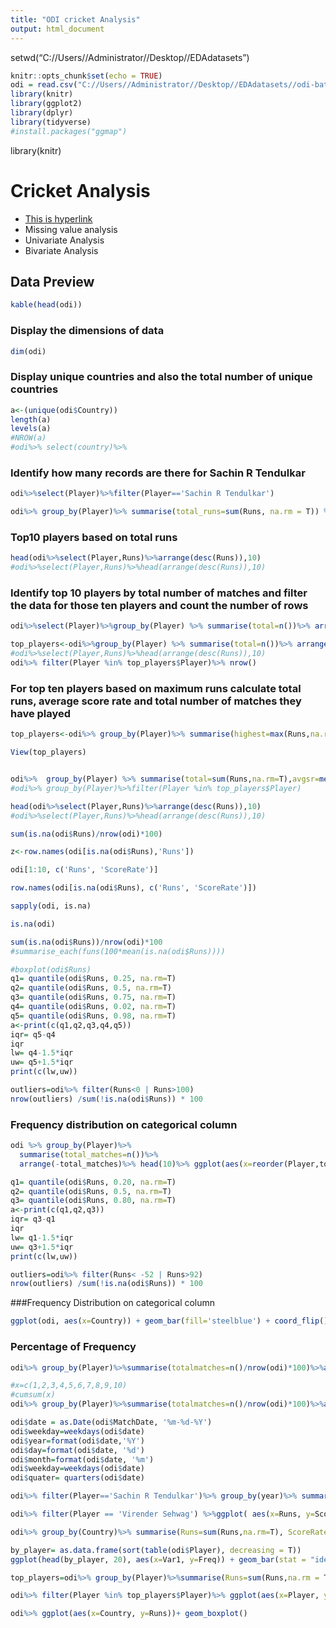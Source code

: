 ---
title: "ODI cricket Analysis"
output: html_document
---
setwd("C://Users//Administrator//Desktop//EDAdatasets")

```{r setup, include=FALSE}
knitr::opts_chunk$set(echo = TRUE)
odi = read.csv("C://Users//Administrator//Desktop//EDAdatasets//odi-batting.csv")
library(knitr)
library(ggplot2)
library(dplyr)
library(tidyverse)
#install.packages("ggmap")
```

library(knitr)


# Cricket Analysis
- [This is hyperlink](http://google.com)
- Missing value analysis
- Univariate Analysis
- Bivariate Analysis


## Data Preview
```{r}
kable(head(odi))
```


### Display the dimensions of data
```{r}
dim(odi)
```


### Display unique countries and also the total number of unique countries
```{r}
a<-(unique(odi$Country))
length(a)
levels(a)
#NROW(a)
#odi%>% select(country)%>% 

```


### Identify how many records are there for Sachin R Tendulkar
```{r}
odi%>%select(Player)%>%filter(Player=='Sachin R Tendulkar')

odi%>% group_by(Player)%>% summarise(total_runs=sum(Runs, na.rm = T)) %>% arrange(-total_runs)%>% head(10)
```


### Top10 players based on total runs
```{r}
head(odi%>%select(Player,Runs)%>%arrange(desc(Runs)),10)
#odi%>%select(Player,Runs)%>%head(arrange(desc(Runs)),10)

```


### Identify top 10 players by total number of matches and filter the data for those ten players and count the number of rows
```{r}
odi%>%select(Player)%>%group_by(Player) %>% summarise(total=n())%>% arrange(desc(total))%>% head(10)

top_players<-odi%>%group_by(Player) %>% summarise(total=n())%>% arrange(-total)%>% head(10)
#odi%>%select(Player,Runs)%>%head(arrange(desc(Runs)),10)
odi%>% filter(Player %in% top_players$Player)%>% nrow()

```


### For top ten players based on maximum runs calculate total runs, average score rate and total number of matches they have played
```{r}
top_players<-odi%>% group_by(Player)%>% summarise(highest=max(Runs,na.rm=T),max_runs=sum(Runs,na.rm =T),avg=mean(ScoreRate,na.rm = T),total=n(),ducks=sum(Runs==0))%>%arrange(-total)%>%head(10)

View(top_players)


odi%>%  group_by(Player) %>% summarise(total=sum(Runs,na.rm=T),avgsr=mean(ScoreRate,na.rm=T), total_matches=n(), ducks=sum(Runs==0, na.rm=T), centuries=sum(Runs>99, na.rm=T))%>% arrange(-total_matches)%>%head(10)
#odi%>% group_by(Player)%>%filter(Player %in% top_players$Player)

```

```{r}
head(odi%>%select(Player,Runs)%>%arrange(desc(Runs)),10)
#odi%>%select(Player,Runs)%>%head(arrange(desc(Runs)),10)

```

```{r}
sum(is.na(odi$Runs)/nrow(odi)*100)
```

```{r}
z<-row.names(odi[is.na(odi$Runs),'Runs'])
```

```{r}
odi[1:10, c('Runs', 'ScoreRate')]
```

```{r}
row.names(odi[is.na(odi$Runs), c('Runs', 'ScoreRate')])
```

```{r}
sapply(odi, is.na)
```

```{r}
is.na(odi)
```


```{r}
sum(is.na(odi$Runs))/nrow(odi)*100
#summarise_each(funs(100*mean(is.na(odi$Runs))))
```
```{r}
#boxplot(odi$Runs)
q1= quantile(odi$Runs, 0.25, na.rm=T)
q2= quantile(odi$Runs, 0.5, na.rm=T)
q3= quantile(odi$Runs, 0.75, na.rm=T)
q4= quantile(odi$Runs, 0.02, na.rm=T)
q5= quantile(odi$Runs, 0.98, na.rm=T)
a<-print(c(q1,q2,q3,q4,q5))
iqr= q5-q4
iqr
lw= q4-1.5*iqr
uw= q5+1.5*iqr
print(c(lw,uw))

outliers=odi%>% filter(Runs<0 | Runs>100)
nrow(outliers) /sum(!is.na(odi$Runs)) * 100
```


### Frequency distribution on categorical column
```{r}
odi %>% group_by(Player)%>%
  summarise(total_matches=n())%>%
  arrange(-total_matches)%>% head(10)%>% ggplot(aes(x=reorder(Player,total_matches),y=total_matches)) + (geom_bar(stat='identity',fill='steelblue')) + (coord_flip())+xlab('Player Name')+ylab('Total No. of Matches')
```


```{r}
q1= quantile(odi$Runs, 0.20, na.rm=T)
q2= quantile(odi$Runs, 0.5, na.rm=T)
q3= quantile(odi$Runs, 0.80, na.rm=T)
a<-print(c(q1,q2,q3))
iqr= q3-q1
iqr
lw= q1-1.5*iqr
uw= q3+1.5*iqr
print(c(lw,uw))

outliers=odi%>% filter(Runs< -52 | Runs>92)
nrow(outliers) /sum(!is.na(odi$Runs)) * 100
```

###Frequency Distribution on categorical column
```{r}
ggplot(odi, aes(x=Country)) + geom_bar(fill='steelblue') + coord_flip()
```


### Percentage of Frequency
```{r}
odi%>% group_by(Player)%>%summarise(totalmatches=n()/nrow(odi)*100)%>%arrange(-totalmatches)%>% ggplot(aes(x=Player,y=totalmatches)) + geom_line(group=1)

```

```{r}
#x=c(1,2,3,4,5,6,7,8,9,10)
#cumsum(x)
odi%>% group_by(Player)%>%summarise(totalmatches=n()/nrow(odi)*100)%>%arrange(-totalmatches)%>% mutate(cum_sum=cumsum(totalmatches)) %>% ggplot(aes(x=reorder(Player,cum_sum), y=cumsum(totalmatches)))+geom_line(group=1) +xlab('player')+ylab('cumsum matches')
```

```{r}
odi$date = as.Date(odi$MatchDate, '%m-%d-%Y')
odi$weekday=weekdays(odi$date)
odi$year=format(odi$date,'%Y')
odi$day=format(odi$date, '%d')
odi$month=format(odi$date, '%m')
odi$weekday=weekdays(odi$date)
odi$quater= quarters(odi$date)

odi%>% filter(Player=='Sachin R Tendulkar')%>% group_by(year)%>% summarise(total=sum(Runs, na.rm = T), avg_runs=mean(Runs, na.rm = T), median_runs=median(Runs, na.rm = T), matches=n())%>% head(25)%>% ggplot(aes(x=year, y=matches))+ geom_line(group=1, color='Red')
```

```{r}
odi%>% filter(Player == 'Virender Sehwag') %>%ggplot( aes(x=Runs, y=ScoreRate)) + geom_point() + geom_smooth()
```

```{r}
odi%>% group_by(Country)%>% summarise(Runs=sum(Runs,na.rm=T), ScoreRate=mean(ScoreRate, na.rm = T))%>%ggplot( aes(x=Runs, y=ScoreRate, color=Country)) + geom_point() + geom_smooth()
```

```{r}
by_player= as.data.frame(sort(table(odi$Player), decreasing = T))
ggplot(head(by_player, 20), aes(x=Var1, y=Freq)) + geom_bar(stat = "identity") + coord_flip()+ labs(x='Player name')
```

```{r}
top_players=odi%>% group_by(Player)%>%summarise(Runs=sum(Runs,na.rm = T))%>%arrange(-Runs)%>% head(5)

odi%>% filter(Player %in% top_players$Player)%>% ggplot(aes(x=Player, y=Runs))+ geom_boxplot()

odi%>% ggplot(aes(x=Country, y=Runs))+ geom_boxplot()
```


